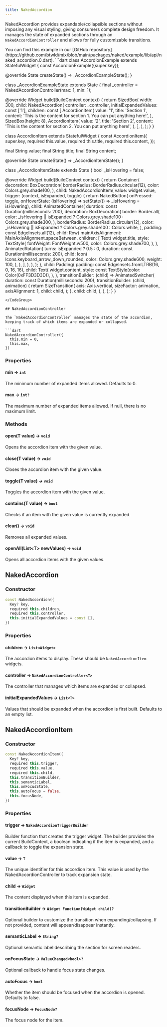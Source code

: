 ```yaml
---
title: NakedAccordion
---
```


NakedAccordion provides expandable/collapsible sections without imposing any visual styling, giving consumers complete design freedom. It manages the state of expanded sections through an `NakedAccordionController` and allows for fully customizable transitions.

<Info>
  You can find this example in our [GitHub repository](https://github.com/btwld/mix/blob/main/packages/naked/example/lib/api/naked_accordion.0.dart).
</Info>

<CodeGroup title="Usage Example" defaultLanguage="dart">
```dart
class AccordionExample extends StatefulWidget {
  const AccordionExample({super.key});

  @override
  State<AccordionExample> createState() => _AccordionExampleState();
}

class _AccordionExampleState extends State<AccordionExample> {
  final _controller = NakedAccordionController<String>(max: 1, min: 1);

  @override
  Widget build(BuildContext context) {
    return SizedBox(
      width: 300,
      child: NakedAccordion<String>(
        controller: _controller,
        initialExpandedValues: const ['1'],
        children: const [
          AccordionItem(
            value: '1',
            title: 'Section 1',
            content:
                'This is the content for section 1. You can put anything here!',
          ),
          SizedBox(height: 8),
          AccordionItem(
            value: '2',
            title: 'Section 2',
            content:
                'This is the content for section 2. You can put anything here!',
          ),
        ],
      ),
    );
  }
}

class AccordionItem extends StatefulWidget {
  const AccordionItem({
    super.key,
    required this.value,
    required this.title,
    required this.content,
  });

  final String value;
  final String title;
  final String content;

  @override
  State<AccordionItem> createState() => _AccordionItemState();
}

class _AccordionItemState extends State<AccordionItem> {
  bool _isHovering = false;

  @override
  Widget build(BuildContext context) {
    return Container(
      decoration: BoxDecoration(
        borderRadius: BorderRadius.circular(12),
        color: Colors.grey.shade100,
      ),
      child: NakedAccordionItem<String>(
        value: widget.value,
        trigger: (context, isExpanded, toggle) {
          return NakedButton(
            onPressed: toggle,
            onHoverState: (isHovering) =>
                setState(() => _isHovering = isHovering),
            child: AnimatedContainer(
              duration: const Duration(milliseconds: 200),
              decoration: BoxDecoration(
                border: Border.all(
                  color: _isHovering || isExpanded
                      ? Colors.grey.shade100
                      : Colors.grey.shade300,
                ),
                borderRadius: BorderRadius.circular(12),
                color: _isHovering || isExpanded
                    ? Colors.grey.shade100
                    : Colors.white,
              ),
              padding: const EdgeInsets.all(12),
              child: Row(
                mainAxisAlignment: MainAxisAlignment.spaceBetween,
                children: [
                  Text(
                    widget.title,
                    style: TextStyle(
                      fontWeight: FontWeight.w500,
                      color: Colors.grey.shade700,
                    ),
                  ),
                  AnimatedRotation(
                    turns: isExpanded ? 0.5 : 0,
                    duration: const Duration(milliseconds: 200),
                    child: Icon(
                      Icons.keyboard_arrow_down_rounded,
                      color: Colors.grey.shade600,
                      weight: 100,
                    ),
                  ),
                ],
              ),
            ),
          );
        },
        child: Padding(
          padding: const EdgeInsets.fromLTRB(16, 0, 16, 16),
          child: Text(
            widget.content,
            style: const TextStyle(color: Color(0xFF3D3D3D)),
          ),
        ),
        transitionBuilder: (child) => AnimatedSwitcher(
          duration: const Duration(milliseconds: 200),
          transitionBuilder: (child, animation) {
            return SizeTransition(
              axis: Axis.vertical,
              sizeFactor: animation,
              axisAlignment: 1,
              child: child,
            );
          },
          child: child,
        ),
      ),
    );
  }
}
```
</CodeGroup>

## NakedAccordionController

The `NakedAccordionController` manages the state of the accordion, keeping track of which items are expanded or collapsed.

```dart
NakedAccordionController({
  this.min = 0,
  this.max,
})
```

### Properties

#### min → `int`
The minimum number of expanded items allowed. Defaults to 0.

#### max → `int?`
The maximum number of expanded items allowed. If null, there is no maximum limit.

### Methods

#### open(T value) → `void`
Opens the accordion item with the given value.

#### close(T value) → `void`
Closes the accordion item with the given value.

#### toggle(T value) → `void`
Toggles the accordion item with the given value.

#### contains(T value) → `bool`
Checks if an item with the given value is currently expanded.

#### clear() → `void`
Removes all expanded values.

#### openAll(List&lt;T&gt; newValues) → `void`
Opens all accordion items with the given values.


## NakedAccordion

### Constructor

```dart
const NakedAccordion({
  Key? key,
  required this.children,
  required this.controller,
  this.initialExpandedValues = const [],
})
```

### Properties

#### children → `List<Widget>`
The accordion items to display. These should be `NakedAccordionItem` widgets.

#### controller → `NakedAccordionController<T>`
The controller that manages which items are expanded or collapsed.

#### initialExpandedValues → `List<T>`
Values that should be expanded when the accordion is first built. Defaults to an empty list.

## NakedAccordionItem

### Constructor

```dart
const NakedAccordionItem({
  Key? key,
  required this.trigger,
  required this.value,
  required this.child,
  this.transitionBuilder,
  this.semanticLabel,
  this.onFocusState,
  this.autoFocus = false,
  this.focusNode,
})
```

### Properties

#### trigger → `NakedAccordionTriggerBuilder`
Builder function that creates the trigger widget. The builder provides the current BuildContext, a boolean indicating if the item is expanded, and a callback to toggle the expansion state.

#### value → `T`
The unique identifier for this accordion item. This value is used by the NakedAccordionController to track expansion state.

#### child → `Widget`
The content displayed when this item is expanded.

#### transitionBuilder → `Widget Function(Widget child)?`
Optional builder to customize the transition when expanding/collapsing. If not provided, content will appear/disappear instantly.

#### semanticLabel → `String?`
Optional semantic label describing the section for screen readers.

#### onFocusState → `ValueChanged<bool>?`
Optional callback to handle focus state changes.

#### autoFocus → `bool`
Whether the item should be focused when the accordion is opened. Defaults to false.

#### focusNode → `FocusNode?`
The focus node for the item.